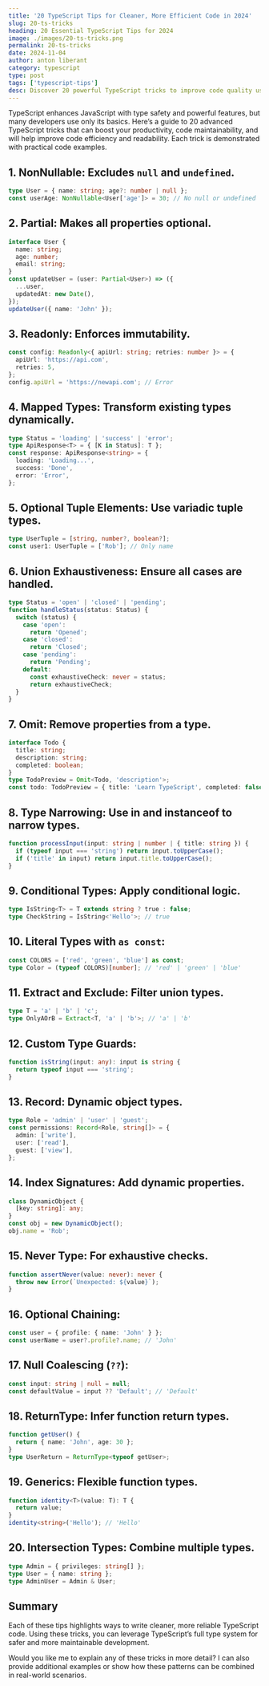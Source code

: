 ```yaml
---
title: '20 TypeScript Tips for Cleaner, More Efficient Code in 2024'
slug: 20-ts-tricks
heading: 20 Essential TypeScript Tips for 2024
image: ./images/20-ts-tricks.png
permalink: 20-ts-tricks
date: 2024-11-04
author: anton liberant
category: typescript
type: post
tags: ['typescript-tips']
desc: Discover 20 powerful TypeScript tricks to improve code quality using type assertions, utility types, generics, and advanced patterns.
---
```


TypeScript enhances JavaScript with type safety and powerful features, but many developers use only its basics. Here’s a guide to 20 advanced TypeScript tricks that can boost your productivity, code maintainability, and will help improve code efficiency and readability. Each trick is demonstrated with practical code examples.

## 1. NonNullable: Excludes `null` and `undefined`.

```ts
type User = { name: string; age?: number | null };
const userAge: NonNullable<User['age']> = 30; // No null or undefined
```

## 2. Partial: Makes all properties optional.

```ts
interface User {
  name: string;
  age: number;
  email: string;
}
const updateUser = (user: Partial<User>) => ({
  ...user,
  updatedAt: new Date(),
});
updateUser({ name: 'John' });
```

## 3. Readonly: Enforces immutability.

```ts
const config: Readonly<{ apiUrl: string; retries: number }> = {
  apiUrl: 'https://api.com',
  retries: 5,
};
config.apiUrl = 'https://newapi.com'; // Error
```

## 4. Mapped Types: Transform existing types dynamically.

```ts
type Status = 'loading' | 'success' | 'error';
type ApiResponse<T> = { [K in Status]: T };
const response: ApiResponse<string> = {
  loading: 'Loading...',
  success: 'Done',
  error: 'Error',
};
```

## 5. Optional Tuple Elements: Use variadic tuple types.

```ts
type UserTuple = [string, number?, boolean?];
const user1: UserTuple = ['Rob']; // Only name
```

## 6. Union Exhaustiveness: Ensure all cases are handled.

```ts
type Status = 'open' | 'closed' | 'pending';
function handleStatus(status: Status) {
  switch (status) {
    case 'open':
      return 'Opened';
    case 'closed':
      return 'Closed';
    case 'pending':
      return 'Pending';
    default:
      const exhaustiveCheck: never = status;
      return exhaustiveCheck;
  }
}
```

## 7. Omit: Remove properties from a type.

```ts
interface Todo {
  title: string;
  description: string;
  completed: boolean;
}
type TodoPreview = Omit<Todo, 'description'>;
const todo: TodoPreview = { title: 'Learn TypeScript', completed: false };
```

## 8. Type Narrowing: Use in and instanceof to narrow types.

```ts
function processInput(input: string | number | { title: string }) {
  if (typeof input === 'string') return input.toUpperCase();
  if ('title' in input) return input.title.toUpperCase();
}
```

## 9. Conditional Types: Apply conditional logic.

```ts
type IsString<T> = T extends string ? true : false;
type CheckString = IsString<'Hello'>; // true
```

## 10. Literal Types with `as const`:

```ts
const COLORS = ['red', 'green', 'blue'] as const;
type Color = (typeof COLORS)[number]; // 'red' | 'green' | 'blue'
```

## 11. Extract and Exclude: Filter union types.

```ts
type T = 'a' | 'b' | 'c';
type OnlyAOrB = Extract<T, 'a' | 'b'>; // 'a' | 'b'
```

## 12. Custom Type Guards:

```ts
function isString(input: any): input is string {
  return typeof input === 'string';
}
```

## 13. Record: Dynamic object types.

```ts
type Role = 'admin' | 'user' | 'guest';
const permissions: Record<Role, string[]> = {
  admin: ['write'],
  user: ['read'],
  guest: ['view'],
};
```

## 14. Index Signatures: Add dynamic properties.

```ts
class DynamicObject {
  [key: string]: any;
}
const obj = new DynamicObject();
obj.name = 'Rob';
```

## 15. Never Type: For exhaustive checks.

```ts
function assertNever(value: never): never {
  throw new Error(`Unexpected: ${value}`);
}
```

## 16. Optional Chaining:

```ts
const user = { profile: { name: 'John' } };
const userName = user?.profile?.name; // 'John'
```

## 17. Null Coalescing (`??`):

```ts
const input: string | null = null;
const defaultValue = input ?? 'Default'; // 'Default'
```

## 18. ReturnType: Infer function return types.

```ts
function getUser() {
  return { name: 'John', age: 30 };
}
type UserReturn = ReturnType<typeof getUser>;
```

## 19. Generics: Flexible function types.

```ts
function identity<T>(value: T): T {
  return value;
}
identity<string>('Hello'); // 'Hello'
```

## 20. Intersection Types: Combine multiple types.

```ts
type Admin = { privileges: string[] };
type User = { name: string };
type AdminUser = Admin & User;
```

## Summary

Each of these tips highlights ways to write cleaner, more reliable TypeScript code. Using these tricks, you can leverage TypeScript’s full type system for safer and more maintainable development.

Would you like me to explain any of these tricks in more detail? I can also provide additional examples or show how these patterns can be combined in real-world scenarios.
